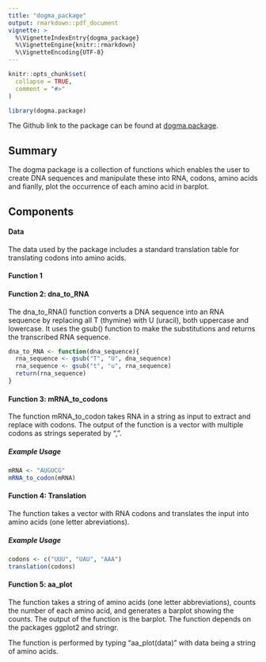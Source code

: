 ```yaml
---
title: "dogma_package"
output: rmarkdown::pdf_document
vignette: >
  %\VignetteIndexEntry{dogma_package}
  %\VignetteEngine{knitr::rmarkdown}
  %\VignetteEncoding{UTF-8}
---
```


```r
knitr::opts_chunk$set(
  collapse = TRUE,
  comment = "#>"
)
```

```r
library(dogma.package)
```

The Github link to the package can be found at [dogma.package](https://github.com/rforbiodatascience25/group_24_package).

## Summary

The dogma package is a collection of functions which enables the user to create DNA sequences and manipulate these into RNA, codons, amino acids and fianlly, plot the occurrence of each amino acid in barplot.

## Components

#### Data

The data used by the package includes a standard translation table for translating codons into amino acids.

#### Function 1

#### Function 2: dna_to_RNA

The dna_to_RNA() function converts a DNA sequence into an RNA sequence by replacing all T (thymine) with U (uracil), both uppercase and lowercase. It uses the gsub() function to make the substitutions and returns the transcribed RNA sequence.

```r

dna_to_RNA <- function(dna_sequence){
  rna_sequence <- gsub("T", "U", dna_sequence)
  rna_sequence <- gsub("t", "u", rna_sequence)
  return(rna_sequence)
}

```

#### Function 3: mRNA_to_codons

The function mRNA_to_codon takes RNA in a string as input to extract and replace with codons. The output of the function is a vector with multiple codons as strings seperated by ",".

##### **Example Usage**

```r
mRNA <- "AUGUCG"
mRNA_to_codon(mRNA)
```

#### Function 4: Translation

The function takes a vector with RNA codons and translates the input into amino acids (one letter abreviations).

##### Example Usage

```r
codons <- c("UUU", "UAU", "AAA")
translation(codons)
```

#### Function 5: aa_plot

The function takes a string of amino acids (one letter abbreviations), counts the number of each amino acid, and generates a barplot showing the counts. The output of the function is the barplot. The function depends on the packages ggplot2 and stringr.

The function is performed by typing "aa_plot(data)" with data being a string of amino acids.
